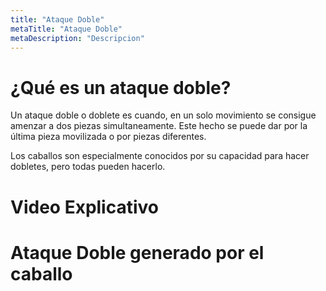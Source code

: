 ```yaml
---
title: "Ataque Doble"
metaTitle: "Ataque Doble"
metaDescription: "Descripcion"
---
```


# ¿Qué es un ataque doble?
Un ataque doble o doblete es cuando, en un solo movimiento se consigue amenzar a dos piezas simultaneamente.
Este hecho se puede dar por la última pieza movilizada o por piezas diferentes.

Los caballos son especialmente conocidos por su capacidad para hacer dobletes, pero todas pueden hacerlo.

# Video Explicativo

<YoutubeEmbed videoId="tlWzFa_opEI" />

# Ataque Doble generado por el caballo

<ChessGameOnePlayerWithMoveValidation playerColor="b" position="4K3/1Q6/3n4/8/8/8/8/ 2q2k2 b - - 0 1" />